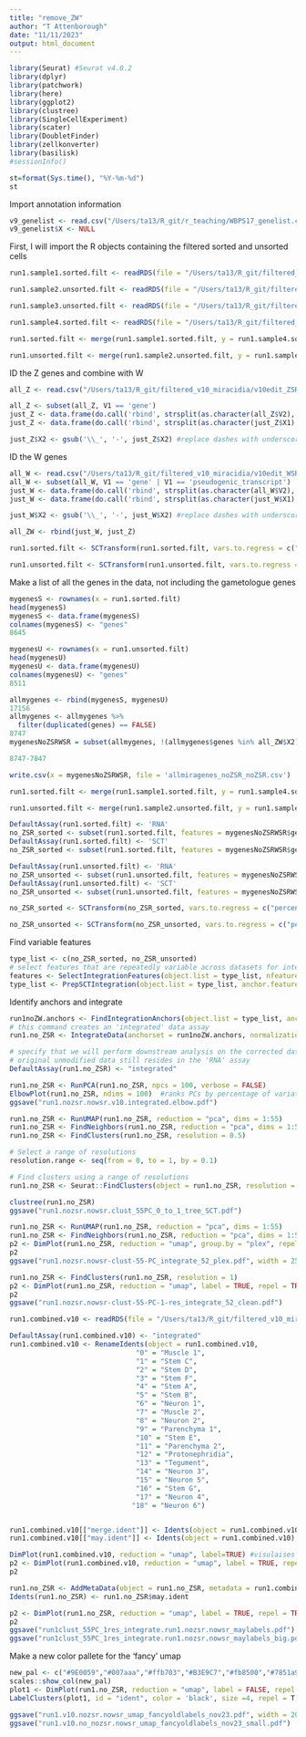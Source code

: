 ```yaml
---
title: "remove_ZW"
author: "T Attenborough"
date: "11/11/2023"
output: html_document
---
```


```r
library(Seurat) #Seurat v4.0.2
library(dplyr)
library(patchwork)
library(here)
library(ggplot2)
library(clustree)
library(SingleCellExperiment)
library(scater)
library(DoubletFinder)
library(zellkonverter)
library(basilisk)
#sessionInfo()
```

```r
st=format(Sys.time(), "%Y-%m-%d") 
st
```

Import annotation information
```r
v9_genelist <- read.csv("/Users/ta13/R_git/r_teaching/WBPS17_genelist.csv", stringsAsFactors = FALSE, header = TRUE) #import the marker data from somule papaer
v9_genelist$X <- NULL 
```

First, I will import the R objects containing the filtered sorted and unsorted cells
```r
run1.sample1.sorted.filt <- readRDS(file = "/Users/ta13/R_git/filtered_v10_miracidia/run1.v10.sample1.sorted.filt.rds")

run1.sample2.unsorted.filt <- readRDS(file = "/Users/ta13/R_git/filtered_v10_miracidia/run1.v10.sample2.unsorted.filt_52.rds")

run1.sample3.unsorted.filt <- readRDS(file = "/Users/ta13/R_git/filtered_v10_miracidia/run1.v10.sample3.unsorted.filt_52.rds")

run1.sample4.sorted.filt <- readRDS(file = "/Users/ta13/R_git/filtered_v10_miracidia/run1.v10.sample4.sorted.filt.rds")
```

```r
run1.sorted.filt <- merge(run1.sample1.sorted.filt, y = run1.sample4.sorted.filt, add.cell.ids = c("sample1", "sample4"), project = "mira_sorted")

run1.unsorted.filt <- merge(run1.sample2.unsorted.filt, y = run1.sample3.unsorted.filt, add.cell.ids = c("sample2", "sample3"), project = "mira_unsorted")
```


ID the Z genes and combine with W
```r
all_Z <- read.csv("/Users/ta13/R_git/filtered_v10_miracidia/v10edit_ZSR_gff_only_Zspecifictogether_edit.csv", sep=c(','), header = FALSE)

all_Z <- subset(all_Z, V1 == 'gene')
just_Z <- data.frame(do.call('rbind', strsplit(as.character(all_Z$V2),';',fixed=TRUE)))
just_Z <- data.frame(do.call('rbind', strsplit(as.character(just_Z$X1),'=',fixed=TRUE)))

just_Z$X2 <- gsub('\\_', '-', just_Z$X2) #replace dashes with underscores
```

ID the W genes
```r
all_W <- read.csv("/Users/ta13/R_git/filtered_v10_miracidia/v10edit_WSR_gff_trim.csv", sep=c(','), header = FALSE)
all_W <- subset(all_W, V1 == 'gene' | V1 == 'pseudogenic_transcript')
just_W <- data.frame(do.call('rbind', strsplit(as.character(all_W$V2),';',fixed=TRUE)))
just_W <- data.frame(do.call('rbind', strsplit(as.character(just_W$X1),'=',fixed=TRUE)))

just_W$X2 <- gsub('\\_', '-', just_W$X2) #replace dashes with underscores

```

```r
all_ZW <- rbind(just_W, just_Z)

```


```r
run1.sorted.filt <- SCTransform(run1.sorted.filt, vars.to.regress = c("percent.mt", "plex"), verbose = FALSE, return.only.var.genes = FALSE)

run1.unsorted.filt <- SCTransform(run1.unsorted.filt, vars.to.regress = c("percent.mt", "plex"), verbose = FALSE, return.only.var.genes = FALSE)
```

Make a list of all the genes in the data, not including the gametologue genes
```r
mygenesS <- rownames(x = run1.sorted.filt)
head(mygenesS)
mygenesS <- data.frame(mygenesS)
colnames(mygenesS) <- "genes"
8645

mygenesU <- rownames(x = run1.unsorted.filt)
head(mygenesU)
mygenesU <- data.frame(mygenesU)
colnames(mygenesU) <- "genes"
8511

allmygenes <- rbind(mygenesS, mygenesU)
17156
allmygenes <- allmygenes %>%
  filter(duplicated(genes) == FALSE)
8747
mygenesNoZSRWSR = subset(allmygenes, !(allmygenes$genes %in% all_ZW$X2))

8747-7847

write.csv(x = mygenesNoZSRWSR, file = 'allmiragenes_noZSR_noZSR.csv')
```

```r
run1.sorted.filt <- merge(run1.sample1.sorted.filt, y = run1.sample4.sorted.filt, add.cell.ids = c("sample1", "sample4"), project = "mira_sorted")

run1.unsorted.filt <- merge(run1.sample2.unsorted.filt, y = run1.sample3.unsorted.filt, add.cell.ids = c("sample2", "sample3"), project = "mira_unsorted")
```

```r
DefaultAssay(run1.sorted.filt) <- 'RNA'
no_ZSR_sorted <- subset(run1.sorted.filt, features = mygenesNoZSRWSR$genes)
DefaultAssay(run1.sorted.filt) <- 'SCT'
no_ZSR_sorted <- subset(run1.sorted.filt, features = mygenesNoZSRWSR$genes)
```

```r
DefaultAssay(run1.unsorted.filt) <- 'RNA'
no_ZSR_unsorted <- subset(run1.unsorted.filt, features = mygenesNoZSRWSR$genes)
DefaultAssay(run1.unsorted.filt) <- 'SCT'
no_ZSR_unsorted <- subset(run1.unsorted.filt, features = mygenesNoZSRWSR$genes)
```

```r
no_ZSR_sorted <- SCTransform(no_ZSR_sorted, vars.to.regress = c("percent.mt", "plex"), verbose = FALSE, return.only.var.genes = FALSE)

no_ZSR_unsorted <- SCTransform(no_ZSR_unsorted, vars.to.regress = c("percent.mt", "plex"), verbose = FALSE, return.only.var.genes = FALSE)
```

Find variable features
```r
type_list <- c(no_ZSR_sorted, no_ZSR_unsorted)
# select features that are repeatedly variable across datasets for integration
features <- SelectIntegrationFeatures(object.list = type_list, nfeatures = 3000)
type_list <- PrepSCTIntegration(object.list = type_list, anchor.features = features)
```

Identify anchors and integrate
```r
run1noZW.anchors <- FindIntegrationAnchors(object.list = type_list, anchor.features = features, normalization.method = "SCT")
# this command creates an 'integrated' data assay
run1.no_ZSR <- IntegrateData(anchorset = run1noZW.anchors, normalization.method = "SCT")
```

```r
# specify that we will perform downstream analysis on the corrected data note that the
# original unmodified data still resides in the 'RNA' assay
DefaultAssay(run1.no_ZSR) <- "integrated"

run1.no_ZSR <- RunPCA(run1.no_ZSR, npcs = 100, verbose = FALSE)
ElbowPlot(run1.no_ZSR, ndims = 100)  #ranks PCs by percentage of variation. A clear dropoff is sometimes seen, though not really here.
ggsave("run1.nozsr.nowsr.v10.integrated.elbow.pdf")

run1.no_ZSR <- RunUMAP(run1.no_ZSR, reduction = "pca", dims = 1:55)
run1.no_ZSR <- FindNeighbors(run1.no_ZSR, reduction = "pca", dims = 1:55)
run1.no_ZSR <- FindClusters(run1.no_ZSR, resolution = 0.5)

# Select a range of resolutions
resolution.range <- seq(from = 0, to = 1, by = 0.1)

# Find clusters using a range of resolutions
run1.no_ZSR <- Seurat::FindClusters(object = run1.no_ZSR, resolution = resolution.range)

clustree(run1.no_ZSR)
ggsave("run1.nozsr.nowsr.clust_55PC_0_to_1_tree_SCT.pdf")
```

```r
run1.no_ZSR <- RunUMAP(run1.no_ZSR, reduction = "pca", dims = 1:55)
run1.no_ZSR <- FindNeighbors(run1.no_ZSR, reduction = "pca", dims = 1:55)
p2 <- DimPlot(run1.no_ZSR, reduction = "umap", group.by = "plex", repel = TRUE, shuffle = TRUE)
p2
ggsave("run1.nozsr.nowsr-clust-55-PC_integrate_52_plex.pdf", width = 25, height = 15, units = c('cm'))

run1.no_ZSR <- FindClusters(run1.no_ZSR, resolution = 1)
p2 <- DimPlot(run1.no_ZSR, reduction = "umap", label = TRUE, repel = TRUE)
p2
ggsave("run1.nozsr.nowsr-clust-55-PC-1-res_integrate_52_clean.pdf")
```

```r
run1.combined.v10 <- readRDS(file = "/Users/ta13/R_git/filtered_v10_miracidia/run1.combined.v10_integrated_55.rds")
```

```r
DefaultAssay(run1.combined.v10) <- "integrated"
run1.combined.v10 <- RenameIdents(object = run1.combined.v10, 
                               "0" = "Muscle 1",
                               "1" = "Stem C",
                               "2" = "Stem D",
                               "3" = "Stem F",
                               "4" = "Stem A",
                               "5" = "Stem B",
                               "6" = "Neuron 1",
                               "7" = "Muscle 2",
                               "8" = "Neuron 2",
                               "9" = "Parenchyma 1",
                               "10" = "Stem E",
                               "11" = "Parenchyma 2",
                               "12" = "Protonephridia",
                               "13" = "Tegument",
                               "14" = "Neuron 3",
                               "15" = "Neuron 5",
                               "16" = "Stem G",
                               "17" = "Neuron 4", 
                              "18" = "Neuron 6")


run1.combined.v10[["merge.ident"]] <- Idents(object = run1.combined.v10)
run1.combined.v10[["may.ident"]] <- Idents(object = run1.combined.v10)

DimPlot(run1.combined.v10, reduction = "umap", label=TRUE) #visulaises the UMAP
p2 <- DimPlot(run1.combined.v10, reduction = "umap", label = TRUE, repel = TRUE)
p2
```

```r
run1.no_ZSR <- AddMetaData(object = run1.no_ZSR, metadata = run1.combined.v10$may.ident, col.name = 'may.ident')
Idents(run1.no_ZSR) <- run1.no_ZSR$may.ident
```

```r
p2 <- DimPlot(run1.no_ZSR, reduction = "umap", label = TRUE, repel = TRUE)
p2
ggsave("run1clust_55PC_1res_integrate.run1.nozsr.nowsr_maylabels.pdf")
ggsave("run1clust_55PC_1res_integrate.run1.nozsr.nowsr_maylabels_big.pdf", width = 35, height = 25, units = c('cm'))
```

Make a new color pallete for the 'fancy' umap
```r
new_pal <- c("#9E0059","#007aaa","#ffb703","#B3E9C7","#fb8500","#7851a9","#00325b","#8ACB88","#107E7D", "#FB6376", "#c40c18", "#FFFD82", "#2191FB", "#690500", "#57467B", "#B57F50","#2C514C","#c4b7cb" ,"#FFCDB2" )
scales::show_col(new_pal)
plot1 <- DimPlot(run1.no_ZSR, reduction = "umap", label = FALSE, repel = TRUE, label.box = FALSE) + NoLegend() +scale_color_manual(values = new_pal)
LabelClusters(plot1, id = "ident", color = 'black', size =4, repel = T,  box.padding = 1.75)

ggsave("run1.v10.nozsr.nowsr_umap_fancyoldlabels_nov23.pdf", width = 20, height = 15, units = c('cm'))
ggsave("run1.v10.no_nozsr.nowsr_umap_fancyoldlabels_nov23_small.pdf")
```




